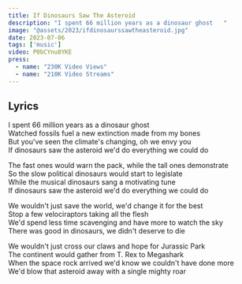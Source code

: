 ```yaml
---
title: If Dinosaurs Saw The Asteroid
description: "I spent 66 million years as a dinosaur ghost   "
image: "@assets/2023/ifdinosaurssawtheasteroid.jpg"
date: 2023-07-06
tags: ['music']
video: P0bCYnu8YKE
press:
  - name: "230K Video Views"
  - name: "210K Video Streams"
---
```


## Lyrics
I spent 66 million years as a dinosaur ghost   
Watched fossils fuel a new extinction made from my bones   
But you've seen the climate's changing, oh we envy you   
If dinosaurs saw the asteroid we'd do everything we could do   
   
The fast ones would warn the pack, while the tall ones demonstrate   
So the slow political dinosaurs would start to legislate   
While the musical dinosaurs sang a motivating tune   
If dinosaurs saw the asteroid we'd do everything we could do   
   
We wouldn't just save the world, we'd change it for the best   
Stop a few velociraptors taking all the flesh   
We'd spend less time scavenging and have more to watch the sky   
There was good in dinosaurs, we didn't deserve to die   
   
We wouldn't just cross our claws and hope for Jurassic Park   
The continent would gather from T. Rex to Megashark   
When the space rock arrived we'd know we couldn't have done more   
We'd blow that asteroid away with a single mighty roar